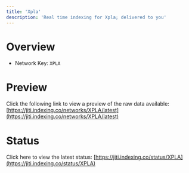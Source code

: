 ```yaml
---
title: 'Xpla'
description: 'Real time indexing for Xpla; delivered to you'
---
```


# Overview
- Network Key: `XPLA`

# Preview
Click the following link to view a preview of the raw data available: [https://jiti.indexing.co/networks/XPLA/latest](https://jiti.indexing.co/networks/XPLA/latest)

# Status
Click here to view the latest status: [https://jiti.indexing.co/status/XPLA](https://jiti.indexing.co/status/XPLA)
